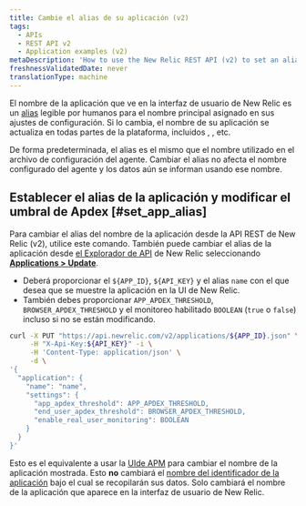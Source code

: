 ```yaml
---
title: Cambie el alias de su aplicación (v2)
tags:
  - APIs
  - REST API v2
  - Application examples (v2)
metaDescription: 'How to use the New Relic REST API (v2) to set an alias for your application, in lieu of the primary app name set in the agent configuration.'
freshnessValidatedDate: never
translationType: machine
---
```


El nombre de la aplicación que ve en la interfaz de usuario de New Relic es un [alias](/docs/agents/manage-apm-agents/app-naming/rename-your-application#app-alias) legible por humanos para el nombre principal asignado en sus ajustes de configuración. Si lo cambia, el nombre de su aplicación se actualiza en todas partes de la plataforma, incluidos <InlinePopover type="apm"/>, <InlinePopover type="browser"/>, etc.

De forma predeterminada, el alias es el mismo que el nombre utilizado en el archivo de configuración del agente. Cambiar el alias no afecta el nombre configurado del agente y los datos aún se informan usando ese nombre.

## Establecer el alias de la aplicación y modificar el umbral de Apdex [#set_app_alias]

Para cambiar el alias del nombre de la aplicación desde la API REST de New Relic (v2), utilice este comando. También puede cambiar el alias de la aplicación desde [el Explorador de API](/docs/apis/rest-api-v2/api-explorer-v2/getting-started-new-relics-api-explorer) de New Relic seleccionando [<DNT>**Applications > Update**</DNT>](https://rpm.newrelic.com/api/explore/applications/update).

* Deberá proporcionar el `${APP_ID}`, `${API_KEY}` y el alias `name` con el que desea que se muestre la aplicación en la UI de New Relic.
* También debes proporcionar `APP_APDEX_THRESHOLD`, `BROWSER_APDEX_THRESHOLD` y el monitoreo habilitado `BOOLEAN` (`true` o `false`) incluso si no se están modificando.

```bash
curl -X PUT "https://api.newrelic.com/v2/applications/${APP_ID}.json" \
     -H "X-Api-Key:${API_KEY}" -i \
     -H 'Content-Type: application/json' \
     -d \
'{
  "application": {
    "name": "name",
    "settings": {
      "app_apdex_threshold": APP_APDEX_THRESHOLD,
      "end_user_apdex_threshold": BROWSER_APDEX_THRESHOLD,
      "enable_real_user_monitoring": BOOLEAN
    }
  }
}'
```

Esto es el equivalente a usar la [UIde APM](/docs/agents/manage-apm-agents/app-naming/rename-your-application) para cambiar el nombre de la aplicación mostrada. Esto **no** cambiará el [nombre del identificador de la aplicación](/docs/agents/manage-apm-agents/app-naming/rename-your-application#app-identifier) bajo el cual se recopilarán sus datos. Solo cambiará el nombre de la aplicación que aparece en la interfaz de usuario de New Relic.
